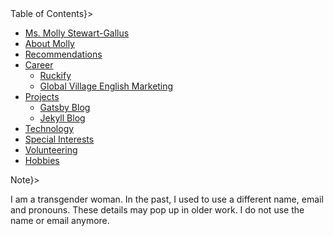 
<Molly />

<Nav heading={<H2A id="table-of-contents">Table of Contents</H2A>}>

- [Ms. Molly Stewart-Gallus](#content)
- [About Molly](#about-molly)
- [Recommendations](#recommendations)
- [Career](#career)
  + [Ruckify](#ruckify)
  + [Global Village English Marketing](#global-village-english-marketing)
- [Projects](#projects)
  + [Gatsby Blog](#gatsby-blog)
  + [Jekyll Blog](#jekyll-blog)
- [Technology](#technology)
- [Special Interests](#special-interests)
- [Volunteering](#volunteering)
- [Hobbies](#hobbies)

</Nav>

<Aside heading={<H2A id="note">Note</H2A>}>

I am a transgender woman. In the past, I used to use a different name,
email and pronouns.  These details may pop up in older work.  I do not
use the name or email anymore.

</Aside>
